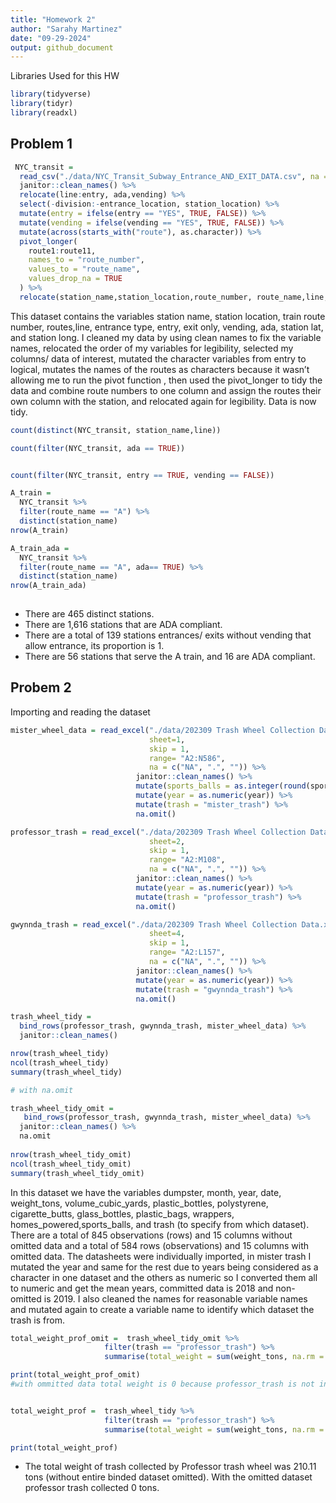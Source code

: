 ```yaml
---
title: "Homework 2"
author: "Sarahy Martinez"
date: "09-29-2024"
output: github_document
---
```


Libraries Used for this HW
```r
library(tidyverse)
library(tidyr)
library(readxl)
```

## Problem 1


```r
 NYC_transit =
  read_csv("./data/NYC_Transit_Subway_Entrance_AND_EXIT_DATA.csv", na = c("NA", ".", "")) %>% 
  janitor::clean_names() %>% 
  relocate(line:entry, ada,vending) %>% 
  select(-division:-entrance_location, station_location) %>% 
  mutate(entry = ifelse(entry == "YES", TRUE, FALSE)) %>% 
  mutate(vending = ifelse(vending == "YES", TRUE, FALSE)) %>% 
  mutate(across(starts_with("route"), as.character)) %>% 
  pivot_longer(
    route1:route11,
    names_to = "route_number",
    values_to = "route_name",
    values_drop_na = TRUE
  ) %>% 
  relocate(station_name,station_location,route_number, route_name,line,entrance_type, entry, ada,vending)

```

This dataset contains the variables  station name, station location, train route number, routes,line, entrance type, entry, exit only, vending, ada, station lat, and station long. I cleaned my data by using clean names to fix the variable names, relocated the order of my variables for legibility, selected my columns/ data of interest, mutated the character variables from entry to logical, mutates the names of the routes as characters because it wasn't allowing me to run the pivot function , then used the pivot_longer to tidy the data and combine route numbers to one column  and assign the routes their own column with the station, and relocated again for legibility.  Data is now tidy.



```r
count(distinct(NYC_transit, station_name,line))

count(filter(NYC_transit, ada == TRUE))


count(filter(NYC_transit, entry == TRUE, vending == FALSE))

A_train =
  NYC_transit %>% 
  filter(route_name == "A") %>% 
  distinct(station_name) 
nrow(A_train)

A_train_ada =
  NYC_transit %>% 
  filter(route_name == "A", ada== TRUE) %>% 
  distinct(station_name) 
nrow(A_train_ada)
 
```

* There are 465 distinct stations.
* There are 1,616 stations that are ADA compliant. 
* There are a total of 139 stations entrances/ exits without vending that allow entrance, its proportion is 1. 
* There are 56 stations that serve the A train, and 16 are ADA compliant. 


## Probem 2


Importing and reading the dataset

```r

mister_wheel_data = read_excel("./data/202309 Trash Wheel Collection Data.xlsx", 
                               sheet=1,
                               skip = 1,
                               range= "A2:N586",
                               na = c("NA", ".", "")) %>% 
                            janitor::clean_names() %>% 
                            mutate(sports_balls = as.integer(round(sports_balls))) %>% 
                            mutate(year = as.numeric(year)) %>% 
                            mutate(trash = "mister_trash") %>% 
                            na.omit()
```




```r

professor_trash = read_excel("./data/202309 Trash Wheel Collection Data.xlsx", 
                               sheet=2,
                               skip = 1,
                               range= "A2:M108",
                               na = c("NA", ".", "")) %>% 
                            janitor::clean_names() %>% 
                            mutate(year = as.numeric(year)) %>% 
                            mutate(trash = "professor_trash") %>% 
                            na.omit()


```



```r

gwynnda_trash = read_excel("./data/202309 Trash Wheel Collection Data.xlsx", 
                               sheet=4,
                               skip = 1,
                               range= "A2:L157",
                               na = c("NA", ".", "")) %>% 
                            janitor::clean_names() %>% 
                            mutate(year = as.numeric(year)) %>% 
                            mutate(trash = "gwynnda_trash") %>% 
                            na.omit()


```


```r

trash_wheel_tidy = 
  bind_rows(professor_trash, gwynnda_trash, mister_wheel_data) %>% 
  janitor::clean_names() 

nrow(trash_wheel_tidy)
ncol(trash_wheel_tidy)
summary(trash_wheel_tidy)

# with na.omit 

trash_wheel_tidy_omit =
   bind_rows(professor_trash, gwynnda_trash, mister_wheel_data) %>% 
  janitor::clean_names() %>% 
  na.omit
  
nrow(trash_wheel_tidy_omit)
ncol(trash_wheel_tidy_omit)
summary(trash_wheel_tidy_omit)
```
In this dataset we have the variables dumpster, month, year, date, weight_tons, volume_cubic_yards, plastic_bottles, polystyrene, cigarette_butts, glass_bottles, plastic_bags, wrappers, homes_powered,sports_balls, and trash (to specify from which dataset). There are a total of 845 observations (rows) and 15 columns without omitted data and a total of 584 rows (observations) and  15 columns with omitted data. The datasheets were individually imported, in mister trash I mutated the year and same for the rest due to years being considered as a character in one dataset and the others as numeric so I converted them all to numeric and get the mean years, committed data is 2018 and non- omitted is 2019. I also cleaned the names for reasonable variable names and mutated again to create a variable name to identify which dataset the trash is from. 

```r

total_weight_prof_omit =  trash_wheel_tidy_omit %>% 
                     filter(trash == "professor_trash") %>% 
                     summarise(total_weight = sum(weight_tons, na.rm = TRUE))

print(total_weight_prof_omit)
#with ommitted data total weight is 0 because professor_trash is not in this dataset with omitted data for removing info that does not have trash specific data.


total_weight_prof =  trash_wheel_tidy %>% 
                     filter(trash == "professor_trash") %>% 
                     summarise(total_weight = sum(weight_tons, na.rm = TRUE))

print(total_weight_prof)


```


* The total weight of trash collected by Professor trash wheel was 210.11 tons (without entire binded dataset omitted). With the omitted dataset professor trash collected 0 tons. 

















